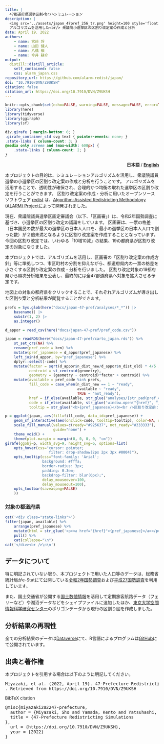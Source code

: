 ```yaml
---
title: | 
  47都道府県選挙区割<br/>シミュレーション
description: |
  <img src='../assets/japan_47pref_256_tr.png' height=100 style='float: left; margin: -18px 8px -2px 0;'>
  アルゴリズムを活用した<br/> 衆議院小選挙区の区割り改定案の作成と分析 
date: April 19, 2022
authors:
    - name: 宮﨑 将
    - name: 山田 健人
    - name: 八橋 嶺
    - name: 今井 耕介
output:
  distill::distill_article:
    self_contained: false
    css: alarm_japan.css
repository_url: https://github.com/alarm-redist/japan/
doi: "10.7910/DVN/Z9UKSH"
citation: false
citation_url: https://doi.org/10.7910/DVN/Z9UKSH
---
```


```r
knitr::opts_chunk$set(echo=FALSE, warning=FALSE, message=FALSE, error=TRUE)
library(here)
library(tidyverse)
library(ggiraph)
library(sf)
```

```css
div.girafe { margin-bottom: 0; }
.girafe_container_std svg text { pointer-events: none; }
.state-links { column-count: 3; }
@media only screen and (max-width: 600px) {
    .state-links { column-count: 2; }
}
```

<p style="text-align:right;">**日本語** / [**English**](en/)</p>

本プロジェクトの目的は、シミュレーションアルゴリズムを活用し、衆議院議員選挙の小選挙区の区割り改定案の作成と分析を行うことです。
アルゴリズムを活用することで、透明性が確保され、合理的かつ均衡の取れた選挙区の区割り改定を行うことができます。
区割り改定案の作成・分析に用いたオープンソースソフトウェア [redist](https://alarm-redist.github.io/redist/) は、[Algorithm-Assisted Redistricting Methodology (ALARM) Project](https://alarm-redist.github.io/)によって開発されました。  

現在、衆議院議員選挙区画定審議会（以下、「区画審」）は、令和2年国勢調査に基づき、小選挙区の区割り改定の議論をしています。
区画審は、一票の格差（日本国民の数が最大の選挙区の日本人人口を、最小の選挙区の日本人人口で割った数）が２倍未満となるように区割り改定案を作成することとなっています。
今回の区割り改定では、いわゆる「10増10減」の結果、19の都府県が区割り改定の対象になりました。

本プロジェクトでは、アルゴリズムを活用し、区画審の「区割り改定案の作成方針」等に準拠しつつ、市区町村の分割を抑えながら、都道府県内の一票の格差を小さくする区割り改定案の作成・分析を行いました。
区割り改定対象の19都府県から順次分析結果を公表し、最終的には全47都道府県へ対象を拡大させる予定です。

地図上の対象の都府県をクリックすることで、それぞれアルゴリズムが導き出した区割り案と分析結果が閲覧することができます。

```r
prefs = Sys.glob(here("docs/japan-47-pref/analyses/*_*")) |>
    basename() |>
    substr(1, 2) |>
    as.integer()
```

```r
d_appor = read_csv(here("docs/japan-47-pref/pref_code.csv"))

japan = readRDS(here("docs/japan-47-pref/carto_japan.rds")) %>%
    st_set_crs(NA) %>%
    rename(pref_code = ken) %>%
    mutate(pref_japanese = d_appor$pref_japanese) %>%
    left_join(d_appor, by="pref_japanese") %>%
    dplyr::select(-code) %>%
    mutate(factor = sqrt(d_appor$n_dist_new/d_appor$n_dist_old) * 4/5 ,
           centroid = st_centroid(geometry),
           geometry = (geometry - centroid)*factor + centroid) %>%
    mutate(available = pref_code %in% prefs,
           fill_code = case_when(n_dist_new == 1 ~ "ready",
                                 available ~ "ready",
                                 TRUE ~ "not_ready"),
           href = if_else(available, str_glue("analyses/{str_pad(pref_code, 2, pad = '0')}_{tolower(pref_english)}/"), "#"),
           code = if_else(available, str_glue('window.open("{href}", "_self")'), ""),
           tooltip = str_glue("<b>{pref_japanese}</b><br />区割り改定前：{n_dist_old}席<br />区割り改定後：{n_dist_new}席"))

p = ggplot(japan, aes(fill=fill_code, data_id=pref_japanese)) +
    geom_sf_interactive(aes(onclick=code, tooltip=tooltip), color=NA, size=0.0) +
    scale_fill_manual(values=c(ready="#925637", not_ready="#333333"), 
                      guide="none") +
    theme_void() +
    theme(plot.margin = margin(0, 0, 0, 0, "cm"))
girafe(ggobj=p, width_svg=9, height_svg=6, options=list(
    opts_hover(css="cursor: pointer;
                    filter: drop-shadow(2px 2px 3px #0004)"),
    opts_tooltip(css="font-family: 'Arial'; 
                 background: #fffa; 
                 border-radius: 3px; 
                 padding: 0.3em;
                 backdrop-filter: blur(6px);",
                 delay_mouseover=100,
                 delay_mouseout=100),
    opts_toolbar(saveaspng=FALSE)
    ))
```

### 対象の都道府県 

```r
cat('<div class="state-links">')
filter(japan, available) %>%
    arrange(pref_japanese) %>%
    mutate(html = str_glue('<p><a href="{href}">{pref_japanese}</a></p>')) %>%
    pull() %>%
    cat(collapse="\n")
cat('</div><br />\n\n')
```


## データについて {.appendix}

特に明記されていない限り、本プロジェクトで用いた人口等のデータは、総務省統計局がe-Statにて公開している[令和2年国勢調査](https://www.e-stat.go.jp/stat-search/files?page=1&toukei=00200521&tstat=000001136464&cycle=0&tclass1=000001136472)および[平成27国勢調査](https://www.e-stat.go.jp/stat-search/files?page=1&toukei=00200521&tstat=000001080615)を利用しています。

また、国土交通省が公開する[国土数値情報](https://nlftp.mlit.go.jp/ksj/index.html)を活用して定期旅客航路データ（フェリーなど）や湖沼データなどをシェイプファイルに追加したほか、[東京大学空間情報科学研究センター](https://home.csis.u-tokyo.ac.jp/~nishizawa/senkyoku/)のポリゴンデータから現行の区割り図を作成しました。

## 分析結果の再現性 {.appendix}

全ての分析結果のデータは[Dataverse](https://doi.org/10.7910/DVN/Z9UKSH)にて、R言語によるプログラムは[GitHub](https://github.com/alarm-redist/japan)にて公開されています。

## 出典と著作権 {.appendix}  
本プロジェクトを引用する場合は以下のように明記してください。

<pre class="citation-appendix short">Miyazaki, et al. (2022, April 19). 47-Prefecture Redistricting Simulations
. Retrieved from https://doi.org/10.7910/DVN/Z9UKSH</pre> 
<p>BibTeX citation</p>
<pre class="citation-appendix long">@misc{miyazaki202247-prefecture,
  author = {Miyazaki, Sho and Yamada, Kento and Yatsuhashi, Rei and Imai, Kosuke},
  title = {47-Prefecture Redistricting Simulations
},
  url = {https://doi.org/10.7910/DVN/Z9UKSH},
  year = {2022}
}</pre>
